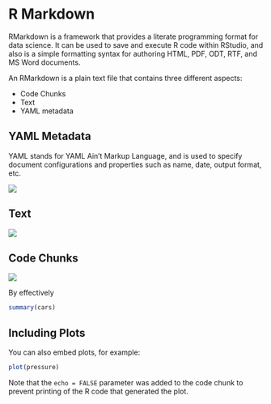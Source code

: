 # R Markdown

RMarkdown is a framework that provides a literate programming format for data science. It can be used to save and execute R code within RStudio, and also is a simple formatting syntax for authoring HTML, PDF, ODT, RTF, and MS Word documents.

An RMarkdown is a plain text file that contains three different aspects:

- Code Chunks 
- Text 
- YAML metadata




## YAML Metadata 
YAML stands for YAML Ain't Markup Language, and is used to specify document configurations and properties such as name, date, output format, etc. 

![](images/rmd_yaml.png)

## Text 

![](images/rmd_text.png)

## Code Chunks 

![](images/rmd_code_chunk.png)


By effectively 


```r
summary(cars)
```




## Including Plots

You can also embed plots, for example:

```r
plot(pressure)
```

Note that the `echo = FALSE` parameter was added to the code chunk to prevent printing of the R code that generated the plot.
